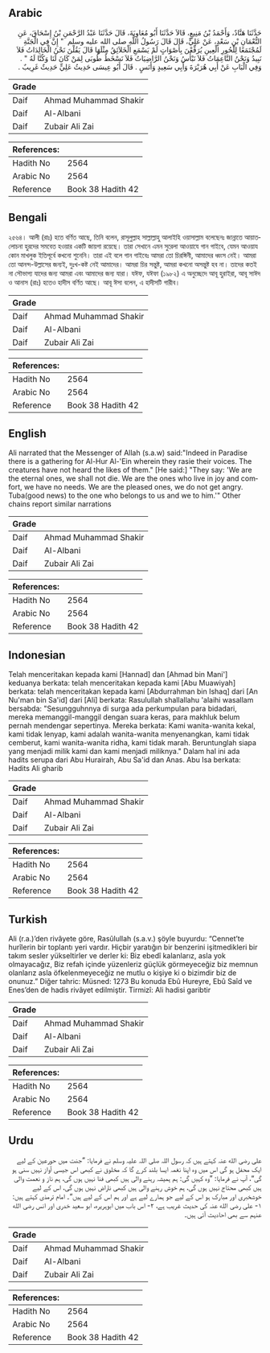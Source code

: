 ## Arabic


<div dir="rtl" lang="ar" style={{fontSize:'larger',backgroundColor:'#f8f9fa',padding:20}}>
حَدَّثَنَا هَنَّادٌ، وَأَحْمَدُ بْنُ مَنِيعٍ، قَالاَ حَدَّثَنَا أَبُو مُعَاوِيَةَ، قَالَ حَدَّثَنَا عَبْدُ الرَّحْمَنِ بْنُ إِسْحَاقَ، عَنِ النُّعْمَانِ بْنِ سَعْدٍ، عَنْ عَلِيٍّ، قَالَ قَالَ رَسُولُ اللَّهِ صلى الله عليه وسلم ‏ "‏ إِنَّ فِي الْجَنَّةِ لَمُجْتَمَعًا لِلْحُورِ الْعِينِ يُرَفِّعْنَ بِأَصْوَاتٍ لَمْ يَسْمَعِ الْخَلاَئِقُ مِثْلَهَا قَالَ يَقُلْنَ نَحْنُ الْخَالِدَاتُ فَلاَ نَبِيدُ وَنَحْنُ النَّاعِمَاتُ فَلاَ نَبْأَسُ وَنَحْنُ الرَّاضِيَاتُ فَلاَ نَسْخَطُ طُوبَى لِمَنْ كَانَ لَنَا وَكُنَّا لَهُ ‏"‏ ‏.‏ وَفِي الْبَابِ عَنْ أَبِي هُرَيْرَةَ وَأَبِي سَعِيدٍ وَأَنَسٍ ‏.‏ قَالَ أَبُو عِيسَى حَدِيثُ عَلِيٍّ حَدِيثٌ غَرِيبٌ ‏.‏
</div>
<div style={{backgroundColor:'#f8f9fa',padding:20, marginBottom: 10}}><table> <thead> <tr> <th>Grade</th> <th></th> </tr> </thead> <tbody> <tr><td>Daif</td><td>Ahmad Muhammad Shakir</td></tr><tr><td>Daif</td><td>Al-Albani</td></tr><tr><td>Daif</td><td>Zubair Ali Zai</td></tr></tbody></table><table> <thead> <tr> <th>References:</th> <th></th> </tr> </thead> <tbody><tr><td>Hadith No</td><td>2564</td></tr><tr><td>Arabic No</td><td>2564</td></tr><tr><td>Reference</td><td>Book 38 Hadith 42</td></tr></tbody></table></div>

## Bengali


<div dir="ltr" lang="bn" style={{fontSize:'larger',backgroundColor:'#f8f9fa',padding:20}}>
২৫৬৪। আলী (রাঃ) হতে বর্ণিত আছে, তিনি বলেন, রাসূলুল্লাহ সাল্লাল্লাহু আলাইহি ওয়াসাল্লাম বলেছেনঃ জান্নাতে আয়াতলোচনা হুরদের সমবেত হওয়ার একটি জায়গা রয়েছে। তারা সেখানে এমন সুরেলা আওয়াযে গান গাইবে, যেমন আওয়ায কোন মাখলুক ইতিপূর্বে কখনো শুনেনি। তারা এই বলে গান গাইবেঃ আমরা তো চিরঙ্গিনী, আমাদের ধ্বংস নেই। আমরা তো আনন্দ-উল্লাসের জন্যই, দুঃখ-কষ্ট নেই আমাদের। আমরা চির সন্তুষ্ট, আমরা কখনো অসন্তুষ্ট হব না। তাদের কতই না সৌভাগ্য যাদের জন্য আমরা এবং আমাদের জন্য যারা। যঈফ, যঈফা (১৯৮২) এ অনুচ্ছেদে আবূ হুরাইরা, আবূ সাঈদ ও আনাস (রাঃ) হতেও হাদীস বর্ণিত আছে। আবূ ঈসা বলেন, এ হাদীসটি গারীব।
</div>
<div style={{backgroundColor:'#f8f9fa',padding:20, marginBottom: 10}}><table> <thead> <tr> <th>Grade</th> <th></th> </tr> </thead> <tbody> <tr><td>Daif</td><td>Ahmad Muhammad Shakir</td></tr><tr><td>Daif</td><td>Al-Albani</td></tr><tr><td>Daif</td><td>Zubair Ali Zai</td></tr></tbody></table><table> <thead> <tr> <th>References:</th> <th></th> </tr> </thead> <tbody><tr><td>Hadith No</td><td>2564</td></tr><tr><td>Arabic No</td><td>2564</td></tr><tr><td>Reference</td><td>Book 38 Hadith 42</td></tr></tbody></table></div>

## English


<div dir="ltr" lang="en" style={{fontSize:'larger',backgroundColor:'#f8f9fa',padding:20}}>
Ali narrated that the Messenger of Allah (s.a.w) said:"Indeed in Paradise there is a gathering for Al-Hur Al-'Ein wherein they rasie their voices. The creatures have not heard the likes of them." [He said:] "They say: 'We are the eternal ones, we shall not die. We are the ones who live in joy and comfort, we have no needs. We are the pleased ones, we do not get angry. Tuba(good news) to the one who belongs to us and we to him.'" Other chains report similar narrations
</div>
<div style={{backgroundColor:'#f8f9fa',padding:20, marginBottom: 10}}><table> <thead> <tr> <th>Grade</th> <th></th> </tr> </thead> <tbody> <tr><td>Daif</td><td>Ahmad Muhammad Shakir</td></tr><tr><td>Daif</td><td>Al-Albani</td></tr><tr><td>Daif</td><td>Zubair Ali Zai</td></tr></tbody></table><table> <thead> <tr> <th>References:</th> <th></th> </tr> </thead> <tbody><tr><td>Hadith No</td><td>2564</td></tr><tr><td>Arabic No</td><td>2564</td></tr><tr><td>Reference</td><td>Book 38 Hadith 42</td></tr></tbody></table></div>

## Indonesian


<div dir="ltr" lang="id" style={{fontSize:'larger',backgroundColor:'#f8f9fa',padding:20}}>
Telah menceritakan kepada kami [Hannad] dan [Ahmad bin Mani'] keduanya berkata: telah menceritakan kepada kami [Abu Muawiyah] berkata: telah menceritakan kepada kami [Abdurrahman bin Ishaq] dari [An Nu'man bin Sa'id] dari [Ali] berkata: Rasulullah shallallahu 'alaihi wasallam bersabda: "Sesungguhnnya di surga ada perkumpulan para bidadari, mereka memanggil-manggil dengan suara keras, para makhluk belum pernah mendengar sepertinya. Mereka berkata: Kami wanita-wanita kekal, kami tidak lenyap, kami adalah wanita-wanita menyenangkan, kami tidak cemberut, kami wanita-wanita ridha, kami tidak marah. Beruntunglah siapa yang menjadi milik kami dan kami menjadi miliknya." Dalam hal ini ada hadits serupa dari Abu Hurairah, Abu Sa'id dan Anas. Abu Isa berkata: Hadits Ali gharib
</div>
<div style={{backgroundColor:'#f8f9fa',padding:20, marginBottom: 10}}><table> <thead> <tr> <th>Grade</th> <th></th> </tr> </thead> <tbody> <tr><td>Daif</td><td>Ahmad Muhammad Shakir</td></tr><tr><td>Daif</td><td>Al-Albani</td></tr><tr><td>Daif</td><td>Zubair Ali Zai</td></tr></tbody></table><table> <thead> <tr> <th>References:</th> <th></th> </tr> </thead> <tbody><tr><td>Hadith No</td><td>2564</td></tr><tr><td>Arabic No</td><td>2564</td></tr><tr><td>Reference</td><td>Book 38 Hadith 42</td></tr></tbody></table></div>

## Turkish


<div dir="ltr" lang="tr" style={{fontSize:'larger',backgroundColor:'#f8f9fa',padding:20}}>
Ali (r.a.)’den rivâyete göre, Rasûlullah (s.a.v.) şöyle buyurdu: “Cennet’te hurîlerin bir toplantı yeri vardır. Hiçbir yaratığın bir benzerini işitmedikleri bir takım sesler yükseltirler ve derler ki: Biz ebedî kalanlarız, asla yok olmayacağız, Biz refah içinde yüzenleriz güçlük görmeyeceğiz biz memnun olanlarız asla öfkelenmeyeceğiz ne mutlu o kişiye ki o bizimdir biz de onunuz.” Diğer tahric: Müsned: 1273 Bu konuda Ebû Hureyre, Ebû Saîd ve Enes’den de hadis rivâyet edilmiştir. Tirmizî: Ali hadisi garibtir
</div>
<div style={{backgroundColor:'#f8f9fa',padding:20, marginBottom: 10}}><table> <thead> <tr> <th>Grade</th> <th></th> </tr> </thead> <tbody> <tr><td>Daif</td><td>Ahmad Muhammad Shakir</td></tr><tr><td>Daif</td><td>Al-Albani</td></tr><tr><td>Daif</td><td>Zubair Ali Zai</td></tr></tbody></table><table> <thead> <tr> <th>References:</th> <th></th> </tr> </thead> <tbody><tr><td>Hadith No</td><td>2564</td></tr><tr><td>Arabic No</td><td>2564</td></tr><tr><td>Reference</td><td>Book 38 Hadith 42</td></tr></tbody></table></div>

## Urdu


<div dir="rtl" lang="ur" style={{fontSize:'larger',backgroundColor:'#f8f9fa',padding:20}}>
علی رضی الله عنہ کہتے ہیں کہ رسول اللہ صلی اللہ علیہ وسلم نے فرمایا: ”جنت میں حورعین کے لیے ایک محفل ہو گی اس میں وہ اپنا نغمہ ایسا بلند کرے گا کہ مخلوق نے کبھی اس جیسی آواز نہیں سنی ہو گی“، آپ نے فرمایا: ”وہ کہیں گی: ہم ہمیشہ رہنے والی ہیں کبھی فنا نہیں ہوں گی، ہم ناز و نعمت والی ہیں کبھی محتاج نہیں ہوں گی، ہم خوش رہنے والی ہیں کبھی ناراض نہیں ہوں گی، اس کے لیے خوشخبری اور مبارک ہو اس کے لیے جو ہمارے لیے ہے اور ہم اس کے لیے ہیں“۔ امام ترمذی کہتے ہیں: ۱- علی رضی الله عنہ کی حدیث غریب ہے، ۲- اس باب میں ابوہریرہ، ابو سعید خدری اور انس رضی الله عنہم سے بھی احادیث آئی ہیں۔
</div>
<div style={{backgroundColor:'#f8f9fa',padding:20, marginBottom: 10}}><table> <thead> <tr> <th>Grade</th> <th></th> </tr> </thead> <tbody> <tr><td>Daif</td><td>Ahmad Muhammad Shakir</td></tr><tr><td>Daif</td><td>Al-Albani</td></tr><tr><td>Daif</td><td>Zubair Ali Zai</td></tr></tbody></table><table> <thead> <tr> <th>References:</th> <th></th> </tr> </thead> <tbody><tr><td>Hadith No</td><td>2564</td></tr><tr><td>Arabic No</td><td>2564</td></tr><tr><td>Reference</td><td>Book 38 Hadith 42</td></tr></tbody></table></div>